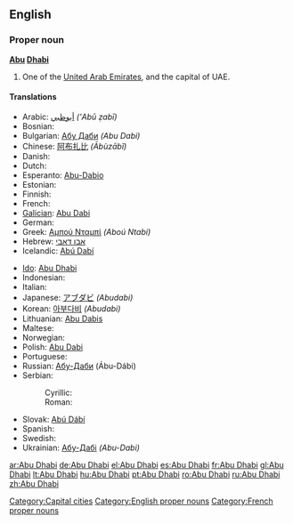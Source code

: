 ==English==

===Proper noun===
{{wikipedia}}
'''[[Abu]] [[Dhabi]]'''

# One of the [[United Arab Emirates]], and the capital of UAE.

====Translations====
{{trans-top|capital of UAE}}
* Arabic: [[أبوظبي]] ''('Abū ẓabī)''
* Bosnian: {{t-|bs|Abu Dhabi}}
* Bulgarian: [[Абу Даби]] ''(Abu Dabi)''
* Chinese: [[阿布扎比]] ''(Ābùzābĭ)''
* Danish: {{t-|da|Abu Dhabi}}
* Dutch: {{t-|nl|Abu Dhabi}}
* Esperanto: [[Abu-Dabio]]
* Estonian: {{t-|et|Abu Dhabi}}
* Finnish: {{t-|fi|Abu Dhabi}}
* French: {{t+|fr|Abu Dhabi}}
* [[Galician]]: [[Abu Dabi]]
* German: {{t+|de|Abu Dhabi}}
* Greek: [[Αμπού Νταμπί]] ''(Aboú Ntabí)''
* Hebrew: [[אבו דאבי]]
* Icelandic: [[Abú Dabí]]
{{trans-mid}}
* [[Ido]]: [[Abu Dhabi]]
* Indonesian: {{t-|id|Abu Dhabi|xs=Indonesian}}
* Italian: {{t-|it|Abu Dhabi}}
* Japanese: [[アブダビ]] ''(Abudabi)''
* Korean: [[아부다비]] ''(Abudabi)''
* Lithuanian: [[Abu Dabis]]
* Maltese: {{t-|mt|Abu Dhabi|xs=Maltese}}
* Norwegian: {{t-|no|Abu Dhabi}}
* Polish: [[Abu Dabi]]
* Portuguese: {{t+|pt|Abu Dhabi}}
* Russian: [[Абу-Даби]] (Ábu-Dábi) {{m}} {{indeclinable}}
* Serbian:
*: Cyrillic: {{t-|sr|Абу Даби|m|sc=Cyrl}}
*: Roman: {{t-|sr|Abu Dabi|m}}
* Slovak: [[Abú Dábí]]
* Spanish: {{t+|es|Abu Dhabi}}
* Swedish: {{t-|sv|Abu Dhabi}}
* Ukrainian: [[Абу-Дабі]] ''(Abu-Dabi)''
{{trans-bottom}}

[[Category:Capital cities]]
[[Category:English proper nouns]]
[[Category:French proper nouns]]

[[ar:Abu Dhabi]]
[[de:Abu Dhabi]]
[[el:Abu Dhabi]]
[[es:Abu Dhabi]]
[[fr:Abu Dhabi]]
[[gl:Abu Dhabi]]
[[lt:Abu Dhabi]]
[[hu:Abu Dhabi]]
[[pt:Abu Dhabi]]
[[ro:Abu Dhabi]]
[[ru:Abu Dhabi]]
[[zh:Abu Dhabi]]